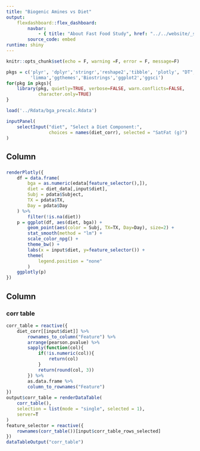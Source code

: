```yaml
---
title: "Biogenic Amines vs Diet"
output: 
    flexdashboard::flex_dashboard:
        navbar:
            - { title: "About Fast Food Study", href: "../../website/_site/mcb.html", align: left }
        source_code: embed
runtime: shiny 
---
```


```r
knitr::opts_chunk$set(echo = F, warning =F, error = F, message=F)
```

```r
pkgs = c('plyr', 'dplyr','stringr','reshape2','tibble', 'plotly', "DT",
         'limma','ggthemes','Biostrings','ggplot2','ggsci')
for(pkg in pkgs){
    library(pkg, quietly=TRUE, verbose=FALSE, warn.conflicts=FALSE, 
            character.only=TRUE)
}
```

```r
load('../Rdata/bga_precalc.Rdata')
```

```r
inputPanel(
    selectInput("diet", "Select a Diet Component:",
                choices = names(diet_corr), selected = "SatFat (g)")
)
```

Column
----------------------------------------

###

```r
renderPlotly({
    df = data.frame(
        bga = as.numeric(edata[feature_selector(),]),
        diet = diet_data[,input$diet],
        Subj = pdata$Subject,
        TX = pdata$TX,
        Day = pdata$Day
    ) %>%
        filter(!is.na(diet))
    p = ggplot(df, aes(diet, bga)) +
        geom_point(aes(color = Subj, TX=TX, Day=Day), size=2) +
        stat_smooth(method = "lm") +
        scale_color_npg() +
        theme_bw() +
        labs(x = input$diet, y=feature_selector()) +
        theme(
            legend.position = "none"
        )
    ggplotly(p)
})
```

Column
----------------------------------------

### corr table

```r
corr_table = reactive({
    diet_corr[[input$diet]] %>%
        rownames_to_column("Feature") %>%
        arrange(pearson.pvalue) %>%
        sapply(function(col){
            if(!is.numeric(col)){
                return(col)
            }
            return(round(col, 3))
        }) %>%
        as.data.frame %>%
        column_to_rownames("Feature")
})
output$corr_table = renderDataTable(
    corr_table(),
    selection = list(mode = "single", selected = 1),
    server=T
)
feature_selector = reactive({
    rownames(corr_table())[input$corr_table_rows_selected]
})
dataTableOutput("corr_table")
```
